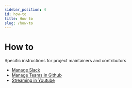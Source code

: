 ```yaml
---
sidebar_position: 4
id: how-to
title: How to
slug: /how-to
---
```


# How to

Specific instructions for project maintainers and contributors.

- [Manage Slack](/how-to/manage-slack)
- [Manage Teams in Github](/how-to/manage-github-teams)
- [Streaming in Youtube](/how-to/streaming-in-youtube)
